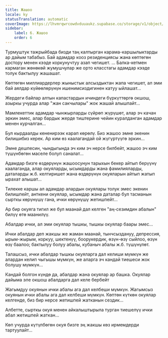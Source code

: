 ```yaml
---
title: Жашоо
locale: ky
statusTranslation: automatic
coverImage: https://lhvmrqwrcowdvduuaukz.supabase.co/storage/v1/object/public/strapi-uploads/small_cover-tratado-de-psicologia-revolucionaria.webp-5e15e1cec4e0ebebcde5d7fc7565d8fd.webp
sidebar:
    label: 6. Жашоо
    order: 6
---
```

Турмуштук тажрыйбада бизди таң калтырган карама-каршылыктарды ар дайым табабыз. Бай адамдар кооз резиденциясы жана көптөгөн достору менен кээде коркунучтуу азап чегишет. ... Балка-кетмен кармаган жөнөкөй жумушчулар же орто класстагы адамдар кээде толук бактылуу жашашат.

Көптөгөн миллиардерлер жыныстык алсыздыктан жапа чегишет, ал эми бай аялдар күйөөлөрүнүн ишенимсиздигинен катуу ыйлашат...

Жердеги байлар алтын капастардын ичиндеги бүркүттөргө окшош, азыркы учурда алар "жан сакчылары" жок жашай алышпайт...

Мамлекеттик адамдар чынжырларды сүйрөп жүрүшөт, алар эч качан эркин эмес, алар бардык жерде тиштерине чейин куралданган адамдар менен курчалган...

Бул кырдаалды кененирээк карап көрөлү. Биз жашоо эмне экенин билишибиз керек. Ар ким өз каалагандай ой жүгүртүүгө эркин...

Эмне дешпесин, чындыгында эч ким эч нерсе билбейт, жашоо эч ким түшүнбөгөн маселе болуп саналат...

Адамдар бизге өздөрүнүн жашоосунун тарыхын бекер айтып берүүнү каалаганда, алар окуяларды, ысымдарды жана фамилияларды, даталарды ж.б. келтиришет жана өздөрүнүн окуяларын айтып жатып ырахат алышат...

Тилекке каршы ал адамдар алардын окуялары толук эмес экенин билишпейт, анткени окуялар, ысымдар жана даталар бул тасманын сырткы көрүнүшү гана, ички көрүнүшү жетишпейт...

Ар бир окуяга тигил же бул маанай дал келген "аң-сезимдин абалын" билүү өтө маанилүү.

Абалдар ички, ал эми окуялар тышкы, тышкы окуялар баары эмес...

Ички абалдар деп жакшы же жаман маанай, тынчсыздануу, депрессия, ырым-жырым, коркуу, шектенүү, боорукердик, өзүн-өзү сыйлоо, өзүн өзү баалоо; бактылуу болуу абалы, кубаныч абалы ж.б. түшүнүлөт.

Талашсыз, ички абалдар тышкы окуяларга дал келиши мүмкүн же алардан келип чыгышы мүмкүн, же аларга эч кандай тиешеси жок болушу мүмкүн...

Кандай болгон күндө да, абалдар жана окуялар ар башка. Окуялар дайыма эле окшош абалдарга дал келе бербейт

Жагымдуу окуянын ички абалы ага дал келбеши мүмкүн. Жагымсыз окуянын ички абалы ага дал келбеши мүмкүн. Көптөн күткөн окуялар келгенде, биз бир нерсе жетишпей жатканын сездик...

Албетте, сырткы окуя менен айкалыштырыла турган тиешелүү ички абал жетишпей жаткан...

Көп учурда күтүлбөгөн окуя бизге эң жакшы көз ирмемдерди тартуулайт...

